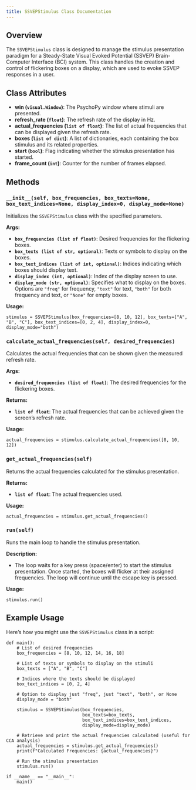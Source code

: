 ```yaml
---
title: SSVEPStimulus Class Documentation
---
```


## Overview

The `SSVEPStimulus` class is designed to manage the stimulus presentation paradigm for a Steady-State Visual Evoked Potential (SSVEP) Brain-Computer Interface (BCI) system. This class handles the creation and control of flickering boxes on a display, which are used to evoke SSVEP responses in a user.

## Class Attributes

- **win (`visual.Window`)**: The PsychoPy window where stimuli are presented.
- **refresh_rate (`float`)**: The refresh rate of the display in Hz.
- **actual_frequencies (`list of float`)**: The list of actual frequencies that can be displayed given the refresh rate.
- **boxes (`list of dict`)**: A list of dictionaries, each containing the box stimulus and its related properties.
- **start (`bool`)**: Flag indicating whether the stimulus presentation has started.
- **frame_count (`int`)**: Counter for the number of frames elapsed.

## Methods

### `__init__(self, box_frequencies, box_texts=None, box_text_indices=None, display_index=0, display_mode=None)`

Initializes the `SSVEPStimulus` class with the specified parameters.

**Args:**

- **`box_frequencies (list of float)`**: Desired frequencies for the flickering boxes.
- **`box_texts (list of str, optional)`**: Texts or symbols to display on the boxes.
- **`box_text_indices (list of int, optional)`**: Indices indicating which boxes should display text.
- **`display_index (int, optional)`**: Index of the display screen to use.
- **`display_mode (str, optional)`**: Specifies what to display on the boxes. Options are `"freq"` for frequency, `"text"` for text, `"both"` for both frequency and text, or `"None"` for empty boxes.

**Usage:**

```
stimulus = SSVEPStimulus(box_frequencies=[8, 10, 12], box_texts=["A", "B", "C"], box_text_indices=[0, 2, 4], display_index=0, display_mode="both")
```

### `calculate_actual_frequencies(self, desired_frequencies)`

Calculates the actual frequencies that can be shown given the measured refresh rate.

**Args:**

- **`desired_frequencies (list of float)`**: The desired frequencies for the flickering boxes.

**Returns:**

- **`list of float`**: The actual frequencies that can be achieved given the screen's refresh rate.

**Usage:**

```
actual_frequencies = stimulus.calculate_actual_frequencies([8, 10, 12])
```

### `get_actual_frequencies(self)`

Returns the actual frequencies calculated for the stimulus presentation.

**Returns:**

- **`list of float`**: The actual frequencies used.

**Usage:**

```
actual_frequencies = stimulus.get_actual_frequencies()
```

### `run(self)`

Runs the main loop to handle the stimulus presentation.

**Description:**

- The loop waits for a key press (space/enter) to start the stimulus presentation. Once started, the boxes will flicker at their assigned frequencies. The loop will continue until the escape key is pressed.

**Usage:**

```
stimulus.run()
```

## Example Usage

Here’s how you might use the `SSVEPStimulus` class in a script:

```
def main():
    # List of desired frequencies
    box_frequencies = [8, 10, 12, 14, 16, 18] 

    # List of texts or symbols to display on the stimuli
    box_texts = ["A", "B", "C"]  

    # Indices where the texts should be displayed
    box_text_indices = [0, 2, 4]  

    # Option to display just "freq", just "text", "both", or None
    display_mode = "both"  

    stimulus = SSVEPStimulus(box_frequencies, 
                             box_texts=box_texts, 
                             box_text_indices=box_text_indices,          
                             display_mode=display_mode)
    
    # Retrieve and print the actual frequencies calculated (useful for CCA analysis)
    actual_frequencies = stimulus.get_actual_frequencies()
    print(f"Calculated Frequencies: {actual_frequencies}")

    # Run the stimulus presentation
    stimulus.run()

if __name__ == "__main__":
    main()
```
